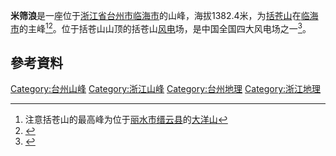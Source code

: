 {{Infobox mountain
| Name = 米筛浪
| other_name = 
| Photo =
| Caption =
| Elevation = {{convert|1382.4|m|ft|0}}
| elevation_ref = 
| Prominence = 
| prominence_ref = 
| Parent peak =
| Listing = 
| pushpin_map  = China Zhejiang
| pushpin_label_position =
| pushpin_map_caption = 米筛浪在浙江省的位置
| pushpin_mapsize =
| Location = {{CHN}}
| Range = [[括苍山脉|括苍山脉]]
| coordinates   = {{coord|28.81000|120.92207|region:CN|display=inline,title}}
| coordinates_ref =
| Topographic map =
| Type =
| Age =
| First ascent =
| Easiest route =
}}

'''米筛浪'''是一座位于[[浙江省|浙江省]][[台州市|台州市]][[临海市|临海市]]的山峰，海拔1382.4米，为[[括苍山|括苍山]]在[[临海市|临海市]]的主峰<ref>注意括苍山的最高峰为位于[[丽水市|丽水市]][[缙云县|缙云县]]的[[大洋山_(丽水市)|大洋山]]</ref><ref>{{cite web|url=http://www.linhai.gov.cn/art/2019/4/15/art_1496669_17735530.html|title=括苍山景区|publisher=临海市人民政府}}</ref>。位于括苍山山顶的括苍山[[风电|风电]]场，是中国全国四大风电场之一<ref>{{cite web|url=https://newenergy.in-en.com/html/newenergy-2381373.shtml|title=我国四大风力发电场，你见过真正的"大风车"吗？-国际新能源网|website=newenergy.in-en.com|access-date=2021-04-13|archive-date=2021-04-13|archive-url=https://web.archive.org/web/20210413170453/https://newenergy.in-en.com/html/newenergy-2381373.shtml|dead-url=no}}</ref>。

== 參考資料 ==
{{Reflist}}

[[Category:台州山峰|Category:台州山峰]]
[[Category:浙江山峰|Category:浙江山峰]]
[[Category:台州地理|Category:台州地理]]
[[Category:浙江地理|Category:浙江地理]]
{{geo-stub}}